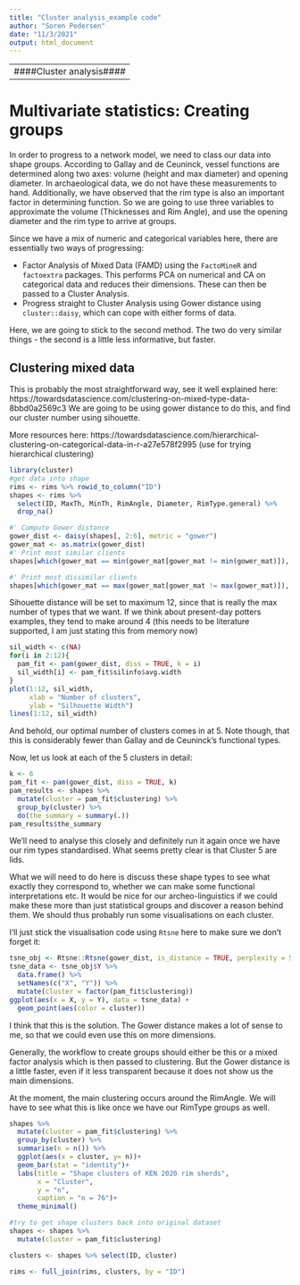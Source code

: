 ```yaml
---
title: "Cluster analysis_example code"
author: "Soren Pedersen"
date: "11/3/2021"
output: html_document
---
```


-------------------------
####Cluster analysis####
-------------------------

# Multivariate statistics: Creating groups
In order to progress to a network model, we need to class our data into shape groups. According to Gallay and de Ceuninck, vessel functions are determined along two axes: volume (height and max diameter) and opening diameter. In archaeological data, we do not have these measurements to hand. Additionally, we have observed that the rim type is also an important factor in determining function. So we are going to use three variables to approximate the volume (Thicknesses and Rim Angle), and use the opening diameter and the rim type to arrive at groups.

Since we have a mix of numeric and categorical variables here, there are essentially two ways of progressing:

- Factor Analysis of Mixed Data (FAMD) using the `FactoMineR` and `factoextra` packages. This performs PCA on numerical and CA on categorical data and reduces their dimensions. These can then be passed to a Cluster Analysis.
- Progress straight to Cluster Analysis using Gower distance using `cluster::daisy`, which can cope with either forms of data.

Here, we are going to stick to the second method. The two do very similar things - the second is a little less informative, but faster.

## Clustering mixed data

This is probably the most straightforward way, see it well explained here: https://towardsdatascience.com/clustering-on-mixed-type-data-8bbd0a2569c3
We are going to be using gower distance to do this, and find our cluster number using sihouette.

More resources here: https://towardsdatascience.com/hierarchical-clustering-on-categorical-data-in-r-a27e578f2995 (use for trying hierarchical clustering)

```r
library(cluster)
#get data into shape
rims <- rims %>% rowid_to_column("ID")
shapes <- rims %>% 
  select(ID, MaxTh, MinTh, RimAngle, Diameter, RimType.general) %>% 
  drop_na()

#' Compute Gower distance
gower_dist <- daisy(shapes[, 2:6], metric = "gower")
gower_mat <- as.matrix(gower_dist)
#' Print most similar clients
shapes[which(gower_mat == min(gower_mat[gower_mat != min(gower_mat)]), arr.ind = TRUE)[1, ], ]

#' Print most dissimilar clients
shapes[which(gower_mat == max(gower_mat[gower_mat != max(gower_mat)]), arr.ind = TRUE)[1, ], ]
```

Sihouette distance will be set to maximum 12, since that is really the max number of types that we want. If we think about present-day potters examples, they tend to make around 4 (this needs to be literature supported, I am just stating this from memory now)
```r
sil_width <- c(NA)
for(i in 2:12){  
  pam_fit <- pam(gower_dist, diss = TRUE, k = i)  
  sil_width[i] <- pam_fit$silinfo$avg.width  
}
plot(1:12, sil_width,
     xlab = "Number of clusters",
     ylab = "Silhouette Width")
lines(1:12, sil_width)
```

And behold, our optimal number of clusters comes in at 5. Note though, that this is considerably fewer than Gallay and de Ceuninck's functional types.

Now, let us look at each of the 5 clusters in detail:
```r
k <- 6
pam_fit <- pam(gower_dist, diss = TRUE, k)
pam_results <- shapes %>%
  mutate(cluster = pam_fit$clustering) %>%
  group_by(cluster) %>%
  do(the_summary = summary(.))
pam_results$the_summary
```

We'll need to analyse this closely and definitely run it again once we have our rim types standardised. What seems pretty clear is that Cluster 5 are lids.

What we will need to do here is discuss these shape types to see what exactly they correspond to, whether we can make some functional interpretations etc. It would be nice for our archeo-linguistics if we could make these more than just statistical groups and discover a reason behind them. 
We should thus probably run some visualisations on each cluster.

I'll just stick the visualisation code using `Rtsne` here to make sure we don't forget it:
```r
tsne_obj <- Rtsne::Rtsne(gower_dist, is_distance = TRUE, perplexity = 5)
tsne_data <- tsne_obj$Y %>%
  data.frame() %>%
  setNames(c("X", "Y")) %>%
  mutate(cluster = factor(pam_fit$clustering))
ggplot(aes(x = X, y = Y), data = tsne_data) +
  geom_point(aes(color = cluster))
```

I think that this is the solution. The Gower distance makes a lot of sense to me, so that we could even use this on more dimensions.

Generally, the workflow to create groups should either be this or a mixed factor analysis which is then passed to clustering. But the Gower distance is a little faster, even if it less transparent because it does not show us the main dimensions.

At the moment, the main clustering occurs around the RimAngle. We will have to see what this is like once we have our RimType groups as well.
```r
shapes %>%
  mutate(cluster = pam_fit$clustering) %>%
  group_by(cluster) %>%
  summarise(n = n()) %>% 
  ggplot(aes(x = cluster, y= n))+
  geom_bar(stat = "identity")+
  labs(title = "Shape clusters of KEN 2020 rim sherds",
       x = "Cluster",
       y = "n", 
       caption = "n = 76")+
  theme_minimal()
```

```r
#try to get shape clusters back into original dataset
shapes <- shapes %>%
  mutate(cluster = pam_fit$clustering)

clusters <- shapes %>% select(ID, cluster)

rims <- full_join(rims, clusters, by = "ID")

```